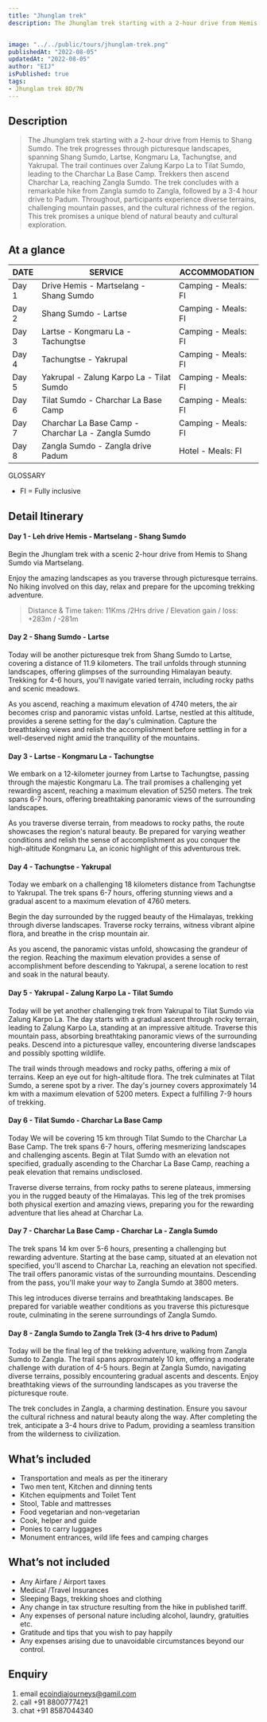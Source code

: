 ```yaml
---
title: "Jhunglam trek"
description: The Jhunglam trek starting with a 2-hour drive from Hemis to Shang Sumdo. The trek progresses through picturesque landscapes, spanning Shang Sumdo, Lartse, Kongmaru La, Tachungtse, and Yakrupal. The trail continues over Zalung Karpo La to Tilat Sumdo, leading to the Charchar La Base Camp. Trekkers then ascend Charchar La, reaching Zangla Sumdo. The trek concludes with a remarkable hike from Zangla sumdo to Zangla, followed by a 3-4 hour drive to Padum. Throughout, participants experience diverse terrains, challenging mountain passes, and the cultural richness of the region. This trek promises a unique blend of natural beauty and cultural exploration.


image: "../../public/tours/jhunglam-trek.png"
publishedAt: "2022-08-05"
updatedAt: "2022-08-05"
author: "EIJ"
isPublished: true
tags: 
- Jhunglam trek 8D/7N
---
```


## Description
> The Jhunglam trek starting with a 2-hour drive from Hemis to Shang Sumdo. The trek progresses through picturesque landscapes, spanning Shang Sumdo, Lartse, Kongmaru La, Tachungtse, and Yakrupal. The trail continues over Zalung Karpo La to Tilat Sumdo, leading to the Charchar La Base Camp. Trekkers then ascend Charchar La, reaching Zangla Sumdo. The trek concludes with a remarkable hike from Zangla sumdo to Zangla, followed by a 3-4 hour drive to Padum. Throughout, participants experience diverse terrains, challenging mountain passes, and the cultural richness of the region. This trek promises a unique blend of natural beauty and cultural exploration.    

## At a glance

| DATE   | SERVICE                                             | ACCOMMODATION                  |
| -------|-----------------------------------------------------|--------------------------------|
| Day 1  | Drive Hemis - Martselang - Shang Sumdo   | Camping - Meals: FI |
| Day 2  | Shang Sumdo - Lartse  | Camping - Meals: FI |
| Day 3  | Lartse - Kongmaru La - Tachungtse | Camping - Meals: FI |
| Day 4  | Tachungtse - Yakrupal | Camping - Meals: FI |
| Day 5  | Yakrupal - Zalung Karpo La - Tilat Sumdo |  Camping - Meals: FI |
| Day 6  | Tilat Sumdo - Charchar La Base Camp |  Camping - Meals: FI |
| Day 7  | Charchar La Base Camp - Charchar La - Zangla Sumdo |  Camping - Meals: FI |
| Day 8  | Zangla Sumdo - Zangla drive Padum |  Hotel - Meals: FI |


GLOSSARY
- FI = Fully inclusive

## Detail Itinerary

#### Day 1 - Leh drive Hemis - Martselang - Shang Sumdo 
Begin the Jhunglam trek with a scenic 2-hour drive from Hemis to Shang Sumdo via Martselang. 

Enjoy the amazing landscapes as you traverse through picturesque terrains. No hiking involved on this day, relax and prepare for the upcoming trekking adventure.
> Distance & Time taken: 11Kms /2Hrs drive / Elevation gain / loss: +283m / -281m

#### Day 2 - Shang Sumdo - Lartse 
Today will be another picturesque trek from Shang Sumdo to Lartse, covering a distance of 11.9 kilometers. The trail unfolds through stunning landscapes, offering glimpses of the surrounding Himalayan beauty. 
Trekking for 4-6 hours, you'll navigate varied terrain, including rocky paths and scenic meadows. 

As you ascend, reaching a maximum elevation of 4740 meters, the air becomes crisp and panoramic vistas unfold. Lartse, nestled at this altitude, provides a serene setting for the day's culmination. 
Capture the breathtaking views and relish the accomplishment before settling in for a well-deserved night amid the tranquillity of the mountains.

#### Day 3 - Lartse - Kongmaru La - Tachungtse 
We embark on a 12-kilometer journey from Lartse to Tachungtse, passing through the majestic Kongmaru La. 
The trail promises a challenging yet rewarding ascent, reaching a maximum elevation of 5250 meters. 
The trek spans 6-7 hours, offering breathtaking panoramic views of the surrounding landscapes. 

As you traverse diverse terrain, from meadows to rocky paths, the route showcases the region's natural beauty. Be prepared for varying weather conditions and relish the sense of accomplishment as you conquer the high-altitude Kongmaru La, an iconic highlight of this adventurous trek.

#### Day 4 - Tachungtse - Yakrupal 
Today we embark on a challenging 18 kilometers distance from Tachungtse to Yakrupal. The trek spans 6-7 hours, offering stunning views and a gradual ascent to a maximum elevation of 4760 meters. 

Begin the day surrounded by the rugged beauty of the Himalayas, trekking through diverse landscapes. 
Traverse rocky terrains, witness vibrant alpine flora, and breathe in the crisp mountain air. 

As you ascend, the panoramic vistas unfold, showcasing the grandeur of the region. Reaching the maximum elevation provides a sense of accomplishment before descending to Yakrupal, a serene location to rest and soak in the natural beauty.

#### Day 5 - Yakrupal - Zalung Karpo La - Tilat Sumdo 
Today will be yet another challenging trek from Yakrupal to Tilat Sumdo via Zalung Karpo La. 
The day starts with a gradual ascent through rocky terrain, leading to Zalung Karpo La, standing at an impressive altitude. 
Traverse this mountain pass, absorbing breathtaking panoramic views of the surrounding peaks. Descend into a picturesque valley, encountering diverse landscapes and possibly spotting wildlife. 

The trail winds through meadows and rocky paths, offering a mix of terrains. Keep an eye out for high-altitude flora. The trek culminates at Tilat Sumdo, a serene spot by a river. The day's journey covers approximately 14 km with a maximum elevation of 5200 meters. Expect a fulfilling 7-9 hours of trekking.

#### Day 6 - Tilat Sumdo - Charchar La Base Camp
Today We will be covering 15 km through Tilat Sumdo to the Charchar La Base Camp. 
The trek spans 6-7 hours, offering mesmerizing landscapes and challenging ascents. Begin at Tilat Sumdo with an elevation not specified, gradually ascending to the Charchar La Base Camp, reaching a peak elevation that remains undisclosed. 

Traverse diverse terrains, from rocky paths to serene plateaus, immersing you in the rugged beauty of the Himalayas. This leg of the trek promises both physical exertion and amazing views, preparing you for the rewarding adventure that lies ahead at Charchar La.

#### Day 7 - Charchar La Base Camp - Charchar La - Zangla Sumdo
The trek spans 14 km over 5-6 hours, presenting a challenging but rewarding adventure. Starting at the base camp, situated at an elevation not specified, you'll ascend to Charchar La, reaching an elevation not specified. The trail offers panoramic vistas of the surrounding mountains. Descending from the pass, you'll make your way to Zangla Sumdo at 3800 meters. 

This leg introduces diverse terrains and breathtaking landscapes. Be prepared for variable weather conditions as you traverse this picturesque route, culminating in the serene surroundings of Zangla Sumdo.

#### Day 8 - Zangla Sumdo to Zangla Trek (3-4 hrs drive to Padum)
Today will be the final leg of the trekking adventure, walking from Zangla Sumdo to Zangla. 
The trail spans approximately 10 km, offering a moderate challenge with duration of 4-5 hours. Begin at Zangla Sumdo, navigating diverse terrains, possibly encountering gradual ascents and descents. Enjoy breathtaking views of the surrounding landscapes as you traverse the picturesque route. 

The trek concludes in Zangla, a charming destination. Ensure you savour the cultural richness and natural beauty along the way. 
After completing the trek, anticipate a 3-4 hours drive to Padum, providing a seamless transition from the wilderness to civilization.

## What’s included
- Transportation and meals as per the itinerary
- Two men tent, Kitchen and dinning tents
- Kitchen equipments and Toilet Tent
- Stool, Table and mattresses
- Food vegetarian and non-vegetarian
- Cook, helper and guide
- Ponies to carry luggages
- Monument entrances, wild life fees and camping charges

## What’s not included
- Any Airfare / Airport taxes
- Medical /Travel Insurances
- Sleeping Bags, trekking shoes and clothing
- Any change in tax structure resulting from the hike in published tariff.
- Any expenses of personal nature including alcohol, laundry, gratuities etc.
- Gratitude and tips that you wish to pay happily
- Any expenses arising due to unavoidable circumstances beyond our control.

## Enquiry
1.  email ecoindiajourneys@gamil.com
2.  call +91 8800777421
3.  chat +91 8587044340

